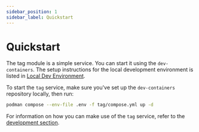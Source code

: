 ```yaml
---
sidebar_position: 1
sidebar_label: Quickstart
---
```


# Quickstart

The tag module is a simple service. You can start it using the `dev-containers`. The setup instructions for the local
development environment is listed in [Local Dev Environment](../../get-started/local-development.mdx).

To start the `tag` service, make sure you've set up the `dev-containers` repository locally, then run:

```bash title="dev-containers"
podman compose --env-file .env -f tag/compose.yml up -d
```

For information on how you can make use of the `tag` service, refer to the
[development section](../development/development.mdx).
